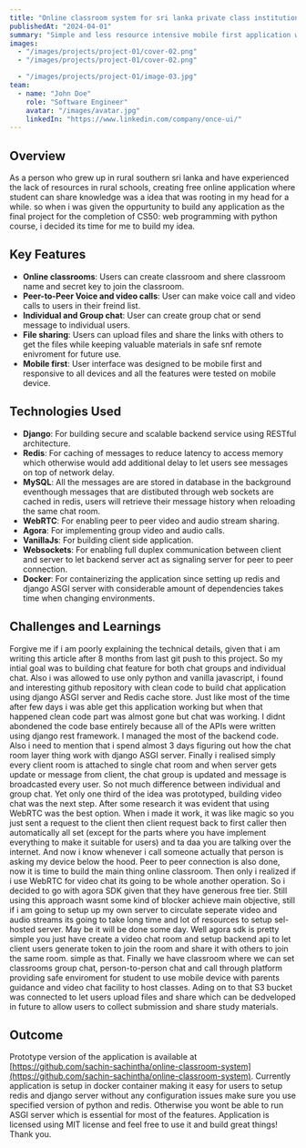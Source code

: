 ```yaml
---
title: "Online classroom system for sri lanka private class institutions"
publishedAt: "2024-04-01"
summary: "Simple and less resource intensive mobile first application with basic minimum requirements for sri lankan rural with only access to mobile phones"
images:
  - "/images/projects/project-01/cover-02.png"
  - "/images/projects/project-01/cover-02.png"

  - "/images/projects/project-01/image-03.jpg"
team:
  - name: "John Doe"
    role: "Software Engineer"
    avatar: "/images/avatar.jpg"
    linkedIn: "https://www.linkedin.com/company/once-ui/"
---
```


## Overview

As a person who grew up in rural southern sri lanka and have experienced the lack of resources in rural schools, creating free online application where student can share knowledge was a idea that was rooting in my head for a while. so when i was given the oppurtunity to build any application as the final project for the completion of CS50: web programming with python course, i decided its time for me to build my idea.

## Key Features

- **Online classrooms**:  Users can create classroom and shere classroom name and secret key to join the classroom.
- **Peer-to-Peer Voice and video calls**: User can make voice call and video calls to users in their freind list.
- **Individual and Group chat**: User can create group chat or send message to individual users.
- **File sharing**: Users can upload files and share the links with others to get the files while keeping valuable materials in safe snf remote enivroment for future use.
- **Mobile first**: User interface was designed to be mobile first and responsive to all devices and all the features were tested on mobile device.

## Technologies Used

- **Django**: For building secure and scalable backend service using RESTful architecture.
- **Redis**: For caching of messages to reduce latency to access memory which otherwise would add additional delay to let users see messages on top of network delay.
- **MySQL**: All the messages are are stored in database in the background eventhough messages that are distibuted through web sockets are cached in redis, users will retrieve their message history when reloading the same chat room.
- **WebRTC**: For enabling peer to peer video and audio stream sharing.
- **Agora**: For implementing group video and audio calls.
- **VanillaJs**: For building client side application.
- **Websockets**: For enabling full duplex communication between client and server to let backend server act as signaling server for peer to peer connection.
- **Docker**: For containerizing the application since setting up redis and django ASGI server with considerable amount of dependencies takes time when changing environments.

## Challenges and Learnings

Forgive me if i am poorly explaining the technical details, given that i am writing this article after 8 months from last git push to this project. So my intial goal was to building chat feature for both chat groups and individual chat. Also i was allowed to use only python and vanilla javascript, i found and interesting github repository with clean code to build chat application using django ASGI server and Redis cache store. 
Just like most of the time after few days i was able get this application working  but when that happened clean code part was almost gone but chat was working. I didnt abondened the code base entirely because all of the APIs were written using django rest framework. I managed the most of the backend code.
Also i need to mention that i spend almost 3 days figuring out how the chat room layer thing work with django ASGI server. Finally i realised simply every client room is attached to single chat room and when server gets update or message from client, the chat group is updated and message is broadcasted every user. So not much difference between individual and group chat.
Yet only one third of the idea was prototyped, building video chat was the next step. After some research it was evident that using WebRTC was the best option. When i made it work, it was like magic so you just sent a request to the client then client request back to first caller then automatically all set (except for the parts where you have implement everything to make it suitable for users) and ta daa you are talking over the internet. And now i know whenever i call someone actually that person is asking my device below the hood. 
Peer to peer connection is also done, now it is time to build the main thing online classroom. Then only i realized if i use WebRTC for video chat its going to be whole another operation. So i decided to go with agora SDK given that they have generous free tier. Still using this approach wasnt some kind of blocker achieve main objective, still if i am going to setup up my own server to circulate seperate video and audio streams its going to take long time and lot of resources to setup sel-hosted server. May be it will be done some day. 
Well agora sdk is pretty simple you just have create a video chat room and setup backend api to let client users generate token to join the room and share it with others to join the same room. simple as that. Finally we have classroom where we can set classrooms group chat, person-to-person chat and call through platform providing safe enviroment for student to use mobile device with parents guidance and video chat facility to host classes. Ading on to that S3 bucket was connected to let users upload files and share which can be dedveloped in future to allow users to collect submission and share study materials.


## Outcome

Prototype version of the application is available at [https://github.com/sachin-sachintha/online-classroom-system](https://github.com/sachin-sachintha/online-classroom-system). Currently application is  setup in docker container making it easy for users to setup redis and django server without any configuration issues make sure you use specified version of python and redis. Otherwise you wont be able to run ASGI server which is essential for most of the features. Application is licensed using MIT license and feel free to use it and build great things! Thank you.